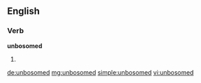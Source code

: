 ==English==

===Verb===
'''unbosomed'''

# {{past of|unbosom}}

[[de:unbosomed]]
[[mg:unbosomed]]
[[simple:unbosomed]]
[[vi:unbosomed]]